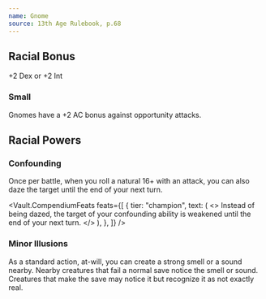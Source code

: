 ```yaml
---
name: Gnome
source: 13th Age Rulebook, p.68
---
```


## Racial Bonus

+2 Dex or +2 Int

### Small

Gnomes have a +2 AC bonus against opportunity attacks.

## Racial Powers

### Confounding

Once per battle, when you roll a natural 16+ with an attack, you can also daze the target until the end of your next turn.

<Vault.CompendiumFeats
  feats={[
    {
      tier: "champion",
      text: (
        <>
          Instead of being dazed, the target of your confounding ability is
          weakened until the end of your next turn.
        </>
      ),
    },
  ]}
/>

### Minor Illusions

As a standard action, at-will, you can create a strong smell or a sound nearby.
Nearby creatures that fail a normal save notice the smell or sound.
Creatures that make the save may notice it but recognize it as not exactly real.
